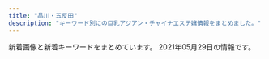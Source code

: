 ```yaml
---
title: "品川・五反田"
description: "キーワード別にの巨乳アジアン・チャイナエステ嬢情報をまとめました。"
---
```


新着画像と新着キーワードをまとめています。
2021年05月29日の情報です。

<DmmAffiliateIns />
<KeywordTable
  shops={
    [
    {
        "img_links": [
            "http://hi-msg.com/tonpoh/images/p-14-1.jpg",
            "http://hi-msg.com/tonpoh/images/fla.png",
            "http://hi-msg.com/tonpoh/images/p-8-1.jpg",
            "http://hi-msg.com/tonpoh/images/p-9-1.jpg",
            "http://hi-msg.com/tonpoh/images/s6.png",
            "http://hi-msg.com/tonpoh/images/p-14.jpg",
            "http://hi-msg.com/tonpoh/images/ll.png",
            "http://hi-msg.com/tonpoh/images/s1.png",
            "http://hi-msg.com/tonpoh/images/p-8.jpg",
            "http://hi-msg.com/tonpoh/images/p-10.jpg",
            "http://hi-msg.com/tonpoh/images/p-6-1.jpg",
            "http://hi-msg.com/tonpoh/images/l.png",
            "http://hi-msg.com/tonpoh/images/p-4.jpg",
            "http://hi-msg.com/tonpoh/images/line.png",
            "http://hi-msg.com/tonpoh/images/p-7.jpg",
            "http://hi-msg.com/tonpoh/images/botton.png",
            "http://hi-msg.com/tonpoh/images/p-1.jpg",
            "http://hi-msg.com/tonpoh/images/p-0.jpg",
            "http://hi-msg.com/tonpoh/images/p-7-1.jpg",
            "http://hi-msg.com/tonpoh/images/fla-3.png",
            "http://hi-msg.com/tonpoh/images/p-12.jpg",
            "http://hi-msg.com/tonpoh/images/p-10-1.jpg",
            "http://hi-msg.com/tonpoh/images/s5.png",
            "http://hi-msg.com/tonpoh/images/p-13.jpg",
            "http://hi-msg.com/tonpoh/images/fla-1.png",
            "http://hi-msg.com/tonpoh/images/tit-staff.png",
            "http://hi-msg.com/tonpoh/images/p-11.jpg",
            "http://hi-msg.com/tonpoh/images/p-11-1.jpg",
            "http://hi-msg.com/tonpoh/images/p-12-1.jpg",
            "http://hi-msg.com/tonpoh/images/p-6.jpg",
            "http://hi-msg.com/tonpoh/images/tit-sys.png",
            "http://hi-msg.com/tonpoh/images/no.png",
            "http://hi-msg.com/tonpoh/images/p-2.jpg",
            "http://hi-msg.com/tonpoh/images/s8.png",
            "http://hi-msg.com/tonpoh/images/p-13-1.jpg",
            "http://hi-msg.com/tonpoh/images/s9.png",
            "http://hi-msg.com/tonpoh/images/p-5.jpg",
            "http://hi-msg.com/tonpoh/images/p-9.jpg",
            "http://hi-msg.com/tonpoh/images/s4.jpg"
        ],
        "url": "http://hi-msg.com/tonpoh/",
        "name": "\u30c8\u30f3\u30dd\u30fc",
        "keywords": {},
        "station": "JR\u4e94\u53cd\u7530\u99c5\u897f\u53e3"
    },
    {
        "keywords": {},
        "url": "http://gotanda.pepper.jp/",
        "name": "\u4e94\u53cd\u7530\u30e1\u30c7\u30a3\u30ab\u30eb\u30a8\u30f3",
        "img_links": [
            "http://gotanda.pepper.jp/m02272.jpg",
            "http://gotanda.pepper.jp/m048.png",
            "http://gotanda.pepper.jp/m173.jpg",
            "http://gotanda.pepper.jp/1-01.png",
            "http://gotanda.pepper.jp/m049.png",
            "http://gotanda.pepper.jp/gotanda001.jpg",
            "http://gotanda.pepper.jp/20151109231038834554.jpg"
        ],
        "station": "JR\u4e94\u53cd\u7530\u99c5\u897f\u53e3"
    },
    {
        "name": "\u82b1\u8863",
        "url": "http://hanagoromo.work/",
        "img_links": [
            "http://hanagoromo.work/hitomi2.jpg",
            "http://hanagoromo.work/mio1.jpg",
            "http://hanagoromo.work/rina1.jpeg",
            "http://hanagoromo.work/b1.jpg",
            "http://hanagoromo.work/rina2.jpeg",
            "http://hanagoromo.work/112.jpg",
            "http://hanagoromo.work/eri.jpg",
            "http://hanagoromo.work/ai3.jpg",
            "http://hanagoromo.work/yuki.jpg",
            "http://hanagoromo.work/interior_t.jpg",
            "http://hanagoromo.work/sys.jpg",
            "http://hanagoromo.work/3.jpg",
            "http://hanagoromo.work/int2.jpg",
            "http://hanagoromo.work/2.jpg",
            "http://hanagoromo.work/mio2.jpg",
            "http://hanagoromo.work/rie1.jpg",
            "http://hanagoromo.work/mio.jpg",
            "http://hanagoromo.work/hitomi.jpg",
            "http://hanagoromo.work/ta.png",
            "http://hanagoromo.work/interior1.jpg",
            "http://hanagoromo.work/hitomi1.jpg",
            "http://hanagoromo.work/yumi1.jpg",
            "http://hanagoromo.work/yuna1.jpg",
            "http://hanagoromo.work/6.jpg",
            "http://hanagoromo.work/miko.jpg",
            "http://hanagoromo.work/4.jpg",
            "http://hanagoromo.work/yuna2.jpg",
            "http://hanagoromo.work/b2.jpg",
            "http://hanagoromo.work/nana2.jpg",
            "http://hanagoromo.work/ai2.jpg",
            "http://hanagoromo.work/nana1.jpg",
            "http://hanagoromo.work/yuyu.jpg",
            "http://hanagoromo.work/sayaka.jpg",
            "http://hanagoromo.work/b3.jpg",
            "http://hanagoromo.work/miyuki.jpg",
            "http://hanagoromo.work/yumi.jpg",
            "http://hanagoromo.work/nana.jpg",
            "http://hanagoromo.work/miyuki1.jpg",
            "http://hanagoromo.work/staff_t.jpg",
            "http://hanagoromo.work/1.jpg",
            "http://hanagoromo.work/mens-esthe1.png",
            "http://hanagoromo.work/head.jpg",
            "http://hanagoromo.work/tina2.jpg",
            "http://hanagoromo.work/tina.jpg",
            "http://hanagoromo.work/main_top.jpg",
            "http://hanagoromo.work/s1.png"
        ],
        "keywords": {},
        "station": "JR\u4e94\u53cd\u7530\u99c5"
    },
    {
        "keywords": {},
        "url": "https://i-house.aoaoeo.com/",
        "station": "JR\u4e94\u53cd\u7530\u99c5\u897f\u53e3",
        "name": "\u7652\u3057\u30cf\u30a6\u30b9",
        "img_links": []
    },
    {
        "keywords": {
            "C": 15
        },
        "station": "JR\u54c1\u5ddd\u99c5\u9ad8\u8f2a\u53e3",
        "url": "http://www.kouroku-este.com/",
        "name": "\u5eb7\u7984",
        "img_links": [
            "http://www.kouroku-este.com/img/staff/eee/s-eee1.jpg",
            "http://www.kouroku-este.com/img/staff/ggg/ggg1.jpg",
            "http://www.kouroku-este.com/img/staff/fff/s-fff1.jpg",
            "http://www.kouroku-este.com/img/staff/aaa/aaa2.jpg",
            "http://www.kouroku-este.com/img/system/service02.jpg",
            "http://www.kouroku-este.com/img/system/service01.jpg",
            "http://www.kouroku-este.com/img/staff/ccc/ccc1.jpg",
            "http://www.kouroku-este.com/img/staff/eee/s-eee2.jpg",
            "http://www.kouroku-este.com/img/staff/aaa/aaa1.jpg",
            "http://www.kouroku-este.com/img/staff/bbb/bbb1.jpg",
            "http://www.kouroku-este.com/img/menu/info_r.jpg",
            "http://www.kouroku-este.com/img/staff/fff/s-fff2.jpg",
            "http://www.kouroku-este.com/img/staff/ccc/ccc2.jpg",
            "http://www.kouroku-este.com/img/top/listmark1.png"
        ]
    },
    {
        "img_links": [
            "http://lacure.link/images/asali.jpg",
            "http://lacure.link/images/r2.jpg",
            "http://lacure.link/images/r6.jpg",
            "http://lacure.link/images/r1.jpg",
            "http://lacure.link/images/gb01.png",
            "http://lacure.link/images/face.png",
            "http://lacure.link/images/s_staff.png",
            "http://lacure.link/images/r4.jpg",
            "http://lacure.link/images/g1.jpg",
            "http://lacure.link/images/top2.jpg",
            "http://lacure.link/images/g6.jpg",
            "http://lacure.link/images/kol.jpg",
            "http://lacure.link/images/g5.jpg",
            "http://lacure.link/images/sayuri.jpg",
            "http://lacure.link/images/kiki.jpg",
            "http://lacure.link/images/s1.jpg",
            "http://lacure.link/images/g2.jpg",
            "http://lacure.link/images/zi.png",
            "http://lacure.link/images/g3.jpg",
            "http://lacure.link/images/r3.jpg",
            "http://lacure.link/images/yuki.jpg",
            "http://lacure.link/images/r5.jpg",
            "http://lacure.link/images/news.png",
            "http://lacure.link/images/g0.jpg",
            "http://lacure.link/images/left3.png"
        ],
        "station": "\u6238\u8d8a\u9280\u5ea7\u99c5",
        "keywords": {},
        "url": "http://lacure.link/",
        "name": "\u30e9\u30ad\u30e5\u30a2"
    },
    {
        "keywords": {
            "87": 4,
            "86": 2,
            "85": 2,
            "E": 8,
            "88": 2
        },
        "name": "\u7f8e\u4f36",
        "img_links": [
            "http://es-mirei.com/images/s3Slider1Images/03.jpg",
            "http://es-mirei.com/staffPhoto/b20170728165256.jpg",
            "http://es-mirei.com/images/store/01.jpg",
            "http://es-mirei.com/images/s3Slider1Images/02.jpg",
            "http://es-mirei.com/images/returnStaffBtn.png",
            "http://es-mirei.com/staffPhoto/s20170911152114.jpg",
            "http://es-mirei.com/images/noImg.jpg",
            "http://es-mirei.com/staffPhoto/s20170728165256.jpg",
            "http://es-mirei.com/staffPhoto/b20170908125528.jpg",
            "http://es-mirei.com/staffPhoto/s20180613122502.jpg",
            "http://es-mirei.com/staffPhoto/s20170728165536.jpg",
            "http://es-mirei.com/staffPhoto/s20170908125528.jpg",
            "http://es-mirei.com/staffPhoto/s20170911152129.jpg",
            "http://es-mirei.com/images/s3Slider1Images/01.jpg",
            "http://es-mirei.com/staffPhoto/b20170728165536.jpg",
            "http://es-mirei.com/staffPhoto/s20170728165302.jpg",
            "http://es-mirei.com/staffPhoto/b20180613122502.jpg",
            "http://es-mirei.com/images/store/02.jpg",
            "http://es-mirei.com/staffPhoto/b20170911152129.jpg",
            "http://es-mirei.com/staffPhoto/b20170911152114.jpg",
            "http://es-mirei.com/images/store/04.jpg",
            "http://es-mirei.com/images/store/05.jpg",
            "http://es-mirei.com/staffPhoto/b20170728165302.jpg",
            "http://es-mirei.com/staffPhoto/b20180209180323.jpg",
            "http://es-mirei.com/images/store/06.jpg",
            "http://es-mirei.com/staffPhoto/s20180209180323.jpg",
            "http://es-mirei.com/images/store/03.jpg"
        ],
        "station": "JR\u4e94\u53cd\u7530\u99c5\u897f\u53e3",
        "url": "http://es-mirei.com/"
    },
    {
        "keywords": {},
        "name": "\u30ea\u30e9\u30af\u30bc\u30fc\u30b7\u30e7\u30f3\u862d",
        "url": "http://www.relax-cs.com/",
        "img_links": [
            "http://www.relax-cs.com/ncss/tel.png",
            "http://www.relax-cs.com/ncss/nav/nav-005.jpg",
            "http://www.relax-cs.com/ncss/nav/nav-004.jpg",
            "http://www.relax-cs.com/ncss/top02-left.jpg",
            "http://www.relax-cs.com/ncss/nav/nav-006.jpg",
            "http://www.relax-cs.com/ncss/staff01.jpg",
            "http://www.relax-cs.com/ncss/staff02.jpg",
            "http://www.relax-cs.com/ncss/nav/nav-003.jpg",
            "http://www.relax-cs.com/ncss/staff0401.jpg",
            "http://www.relax-cs.com/ncss/top03.jpg",
            "http://www.relax-cs.com/ncss/nav/nav-002.jpg",
            "http://www.relax-cs.com/ncss/top0001.jpg",
            "http://www.relax-cs.com/ncss/nav/nav-001.jpg"
        ],
        "station": "JR\u4e94\u53cd\u7530\u99c5\u897f\u53e3"
    },
    {
        "station": "JR\u4e94\u53cd\u7530\u99c5\u6771\u53e3",
        "img_links": [
            "http://www.kenkou-house.info/img/s91.jpg",
            "http://www.kenkou-house.info/img/s17.jpg",
            "http://www.kenkou-house.info/img/s20.jpg",
            "http://www.kenkou-house.info/img/m6.png",
            "http://www.kenkou-house.info/img/bottmo-left.png",
            "http://www.kenkou-house.info/img/s16.jpg",
            "http://www.kenkou-house.info/img/Himawari_160_45.png",
            "http://www.kenkou-house.info/img/s7.jpg",
            "http://www.kenkou-house.info/img/s12.jpg",
            "http://www.kenkou-house.info/img/s33.jpg",
            "http://www.kenkou-house.info/img/m1.png",
            "http://www.kenkou-house.info/img/s11.jpg",
            "http://www.kenkou-house.info/img/s61.jpg",
            "http://www.kenkou-house.info/img/door.png",
            "http://www.kenkou-house.info/img/m7.png",
            "http://www.kenkou-house.info/img/Himawari_88_31.png",
            "http://www.kenkou-house.info/img/m3.png",
            "http://www.kenkou-house.info/img/s15.jpg",
            "http://www.kenkou-house.info/img/s22.jpg",
            "http://www.kenkou-house.info/img/m2.png",
            "http://www.kenkou-house.info/img/s14.jpg",
            "http://www.kenkou-house.info/img/head.png",
            "http://www.kenkou-house.info/img/play.png",
            "http://www.kenkou-house.info/img/s.png",
            "http://www.kenkou-house.info/img/m5.png",
            "http://www.kenkou-house.info/img/bottmo-ritght.png",
            "http://www.kenkou-house.info/img/s4.jpg",
            "http://www.kenkou-house.info/img/s1.jpg",
            "http://www.kenkou-house.info/img/s21.jpg",
            "http://www.kenkou-house.info/img/s13.jpg",
            "http://www.kenkou-house.info/img/Himawari_200_40.png",
            "http://www.kenkou-house.info/img/body-.png",
            "http://www.kenkou-house.info/img/Himawari_468_60.png",
            "http://www.kenkou-house.info/img/m4.png",
            "http://www.kenkou-house.info/img/m8.png"
        ],
        "url": "http://www.kenkou-house.info/",
        "keywords": {
            "C": 8
        },
        "name": "\u3072\u307e\u308f\u308a"
    },
    {
        "station": "JR\u4e94\u53cd\u7530\u99c5\u897f\u53e3",
        "url": "https://tsukiwa.info/",
        "img_links": [
            "https://tsukiwa.info/img/staff/A8BAF789-BD2B-4E7F-AB8A-224A2961B605.jpeg",
            "https://tsukiwa.info/img/bar_staff.png",
            "https://tsukiwa.info/img/staff/koko3.jpg",
            "https://tsukiwa.info/img/staff_top/20201219_1.jpg",
            "https://tsukiwa.info/img/staff/ruru1.jpg",
            "https://tsukiwa.info/img/news3.png",
            "https://tsukiwa.info/img/staff/25D27B66-E3AF-40C0-8FCC-46E9F266B409.jpeg",
            "https://tsukiwa.info/img/staff/mimi01.jpg",
            "https://tsukiwa.info/img/news1.png",
            "https://tsukiwa.info/img/staff/mimi20202.jpg",
            "https://www.a-side.com/ad/koko/include/banner/koko_200x40.png",
            "https://tsukiwa.info/img/staff/02AB2AE1-F1BB-483E-9D82-730C8130B98F.jpeg",
            "https://tsukiwa.info/img/staff_top/20201219_2.jpg",
            "https://tsukiwa.info/img/bar_gallery.png",
            "https://tsukiwa.info/img/staff/rumi04.jpg",
            "https://tsukiwa.info/img/staff/no_image.jpg",
            "https://tsukiwa.info/img/staff/rumi02.jpg",
            "https://tsukiwa.info/img/staff/yuna01.jpg",
            "https://tsukiwa.info/img/top_map.jpg",
            "https://tsukiwa.info/img/bar_top1.png",
            "https://tsukiwa.info/img/event/camp03.jpg",
            "https://tsukiwa.info/img/staff/DB16BCF2-AF7E-404D-9FB5-9A45BE961351.jpeg",
            "https://tsukiwa.info/img/pickupGirl.png",
            "https://tsukiwa.info/img/akusesu-top0.jpg",
            "https://tsukiwa.info/img/staff/aya2101.jpg",
            "https://tsukiwa.info/img/bar_profile.png",
            "https://tsukiwa.info/img/staff/909C372F-1613-4B7E-89C8-1A527D79FCC6.jpeg",
            "https://tsukiwa.info/img/staff/222BADE2-61AA-4B66-91BD-3D9941250C4D.jpeg"
        ],
        "name": "\u6708\u306e\u548c",
        "keywords": {}
    },
    {
        "name": "\u8299\u84c9\uff5e\u30d5\u30e8\u30a6\uff5e",
        "img_links": [
            "http://www.relax-fuyou.info/img/sta8.jpg",
            "http://www.relax-fuyou.info/img/st161.jpg",
            "http://www.relax-fuyou.info/img/r9.jpg",
            "http://www.relax-fuyou.info/img/st71.jpg",
            "http://www.relax-fuyou.info/i/img/st110.jpg",
            "http://www.relax-fuyou.info/img/st5.jpg",
            "http://www.relax-fuyou.info/i/img/st191.jpg",
            "http://www.relax-fuyou.info/img/sta1.jpg",
            "http://www.relax-fuyou.info/i/img/r3.jpg",
            "http://www.relax-fuyou.info/img/st181.jpg",
            "http://www.relax-fuyou.info/img/sta15.jpg",
            "http://www.relax-fuyou.info/i/img/st140.jpg",
            "http://www.relax-fuyou.info/img/sta17.jpg",
            "http://www.relax-fuyou.info/img/st150.jpg",
            "http://www.relax-fuyou.info/i/img/st10.jpg",
            "http://www.relax-fuyou.info/img/sta16.jpg",
            "http://www.relax-fuyou.info/i/img/st17.jpg",
            "http://www.relax-fuyou.info/img/sta20.jpg",
            "http://www.relax-fuyou.info/img/st171.jpg",
            "http://www.relax-fuyou.info/img/sta5.jpg",
            "http://www.relax-fuyou.info/i/img/st11.jpg",
            "http://www.relax-fuyou.info/img/st72.jpg",
            "http://www.relax-fuyou.info/img/sta19.jpg",
            "http://www.relax-fuyou.info/i/img/sta20.jpg",
            "http://www.relax-fuyou.info/img/top.jpg",
            "http://www.relax-fuyou.info/img/sta18.jpg",
            "http://www.relax-fuyou.info/i/img/st160.jpg",
            "http://www.relax-fuyou.info/img/st191.jpg",
            "http://www.relax-fuyou.info/i/img/st42.jpg",
            "http://www.relax-fuyou.info/i/img/r1.jpg",
            "http://www.relax-fuyou.info/i/img/st181.jpg",
            "http://www.relax-fuyou.info/img/st160.jpg",
            "http://www.relax-fuyou.info/i/img/st201.jpg",
            "http://www.relax-fuyou.info/img/st140.jpg",
            "http://www.relax-fuyou.info/img/st141.jpg",
            "http://www.relax-fuyou.info/img/st42.jpg",
            "http://www.relax-fuyou.info/img/st8.jpg",
            "http://www.relax-fuyou.info/i/img/st9.jpg",
            "http://www.relax-fuyou.info/i/img/st8.jpg",
            "http://www.relax-fuyou.info/img/st10.jpg",
            "http://www.relax-fuyou.info/img/st17.jpg",
            "http://www.relax-fuyou.info/img/st11.jpg",
            "http://www.relax-fuyou.info/i/img/r2.jpg",
            "http://www.relax-fuyou.info/i/img/st5.jpg",
            "http://www.relax-fuyou.info/i/img/top.jpg",
            "http://www.relax-fuyou.info/img/st201.jpg",
            "http://www.relax-fuyou.info/img/st7.jpg",
            "http://www.relax-fuyou.info/img/st1.jpg",
            "http://www.relax-fuyou.info/img/st110.jpg",
            "http://www.relax-fuyou.info/img/st41.jpg"
        ],
        "keywords": {
            "G": 1,
            "C": 3,
            "86": 2,
            "84": 5,
            "D": 5,
            "87": 2,
            "E": 5,
            "88": 3,
            "90": 2
        },
        "station": "JR\u4e94\u53cd\u7530\u99c5\u6771\u53e3",
        "url": "http://www.relax-fuyou.info/"
    },
    {
        "name": "\u7d2b\u306e\u8776",
        "keywords": {},
        "station": "JR\u4e94\u53cd\u7530\u99c5\u897f\u53e3",
        "url": "http://p-fly.work/",
        "img_links": [
            "http://p-fly.work/images/int1.jpg",
            "http://p-fly.work/staff/sara.jpg",
            "http://p-fly.work/images/sys1.jpg",
            "http://p-fly.work/staff/koko.jpg",
            "http://p-fly.work/img/mai1.jpg",
            "http://p-fly.work/images/12.jpg",
            "http://p-fly.work/images/ac1.jpg",
            "http://p-fly.work/images/15.jpg",
            "http://p-fly.work/images/head.png",
            "http://p-fly.work/images/sys3.jpg",
            "http://p-fly.work/images/interior_t.png",
            "http://p-fly.work/images/int2.png",
            "http://p-fly.work/img/koko1.jpg",
            "http://p-fly.work/images/line.png",
            "http://p-fly.work/images/sys2.jpg",
            "http://p-fly.work/images/b2.jpg",
            "http://p-fly.work/images/13.jpg",
            "http://p-fly.work/staff/yuki.jpg",
            "http://p-fly.work/images/b3.jpg",
            "http://p-fly.work/img/eri1.jpg",
            "http://p-fly.work/images/10.jpg",
            "http://p-fly.work/images/mobile.jpg",
            "http://p-fly.work/images/staff_t.png",
            "http://p-fly.work/images/news.jpg",
            "http://p-fly.work/images/sys4.png",
            "http://p-fly.work/images/tr.jpg",
            "http://p-fly.work/img/yuki1.jpg",
            "http://p-fly.work/images/b1.jpg",
            "http://p-fly.work/staff/eri.jpg",
            "http://p-fly.work/img/sara1.jpg",
            "http://p-fly.work/staff/mai.jpg",
            "http://p-fly.work/images/1.jpg"
        ]
    }
]
}
/>
<DmmAffiliateScript />
